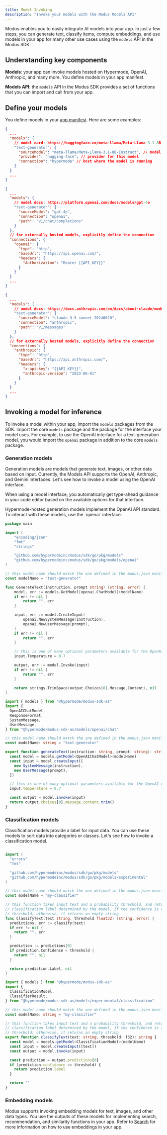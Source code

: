 ```yaml
---
title: Model Invoking
description: "Invoke your models with the Modus Models API"
---
```


Modus enables you to easily integrate AI models into your app. In just a few
steps, you can generate text, classify items, compute embeddings, and use models
in your app for many other use cases using the `models` API in the Modus SDK.

## Understanding key components

**Models**: your app can invoke models hosted on Hypermode, OpenAI, Anthropic,
and many more. You define models in your app manifest.

**Models API**: the `models` API in the Modus SDK provides a set of functions
that you can import and call from your app.

## Define your models

You define models in your [app manifest](./app-manifest#models). Here are some
examples:

<CodeGroup>

```json Llama-3.1-8B-Instruct {4-9}
{
  ...
  "models": {
    // model card: https://huggingface.co/meta-llama/Meta-Llama-3.1-8B-Instruct
    "text-generator": {
      "sourceModel": "meta-llama/Meta-Llama-3.1-8B-Instruct", // model name on the provider
      "provider": "hugging-face", // provider for this model
      "connection": "hypermode" // host where the model is running
    }
  }
  ...
}
```

```json GPT-4o {4-9,13-19}
{
  ...
  "models": {
    // model docs: https://platform.openai.com/docs/models/gpt-4o
    "text-generator": {
      "sourceModel": "gpt-4o",
      "connection": "openai",
      "path": "v1/chat/completions"
    }
  },
  // for externally hosted models, explicitly define the connection
  "connections": {
    "openai": {
      "type": "http",
      "baseUrl": "https://api.openai.com/",
      "headers": {
        "Authorization": "Bearer {{API_KEY}}"
      }
    }
  }
  ...
}
```

```json Claude 3.5 Sonnet {4-9,13-20}
{
  ...
  "models": {
    // model docs: https://docs.anthropic.com/en/docs/about-claude/models#model-comparison-table
    "text-generator": {
      "sourceModel": "claude-3-5-sonnet-20240620",
      "connection": "anthropic",
      "path": "v1/messages"
    }
  },
  // for externally hosted models, explicitly define the connection
  "connections": {
    "anthropic": {
      "type": "http",
      "baseUrl": "https://api.anthropic.com/",
      "headers": {
        "x-api-key": "{{API_KEY}}",
        "anthropic-version": "2023-06-01"
      }
    }
  }
  ...
}
```

</CodeGroup>

## Invoking a model for inference

To invoke a model within your app, import the `models` packages from the SDK.
Import the core `models` package and the package for the interface your model
uses. For example, to use the OpenAI interface for a text-generation model, you
would import the `openai` package in addition to the core `models` package.

### Generation models

Generation models are models that generate text, images, or other data based on
input. Currently, the Models API supports the OpenAI, Anthropic, and Gemini
interfaces. Let's see how to invoke a model using the OpenAI interface.

When using a model interface, you automatically get type-ahead guidance in your
code editor based on the available options for that interface.

<Note>
  Hypermode-hosted generation models implement the OpenAI API standard. To
  interact with these models, use the `openai` interface.
</Note>

<CodeGroup>

```go Go
package main

import (
    "encoding/json"
    "fmt"
    "strings"

    "github.com/hypermodeinc/modus/sdk/go/pkg/models"
    "github.com/hypermodeinc/modus/sdk/go/pkg/models/openai"
)

// this model name should match the one defined in the modus.json manifest file
const modelName = "text-generator"

func GenerateText(instruction, prompt string) (string, error) {
    model, err := models.GetModel[openai.ChatModel](modelName)
    if err != nil {
        return "", err
    }

    input, err := model.CreateInput(
        openai.NewSystemMessage(instruction),
        openai.NewUserMessage(prompt),
    )
    if err != nil {
        return "", err
    }

    // this is one of many optional parameters available for the OpenAI chat interface
    input.Temperature = 0.7

    output, err := model.Invoke(input)
    if err != nil {
        return "", err
    }

    return strings.TrimSpace(output.Choices[0].Message.Content), nil
}
```

```ts AssemblyScript
import { models } from "@hypermode/modus-sdk-as"
import {
  OpenAIChatModel,
  ResponseFormat,
  SystemMessage,
  UserMessage,
} from "@hypermode/modus-sdk-as/models/openai/chat"

// this model name should match the one defined in the modus.json manifest file
const modelName: string = "text-generator"

export function generateText(instruction: string, prompt: string): string {
  const model = models.getModel<OpenAIChatModel>(modelName)
  const input = model.createInput([
    new SystemMessage(instruction),
    new UserMessage(prompt),
  ])

  // this is one of many optional parameters available for the OpenAI chat interface
  input.temperature = 0.7

  const output = model.invoke(input)
  return output.choices[0].message.content.trim()
}
```

</CodeGroup>

### Classification models

Classification models provide a label for input data. You can use these models
to sort data into categories or classes. Let's see how to invoke a
classification model.

<CodeGroup>

```go Go

import (
  "errors"
  "fmt"

  "github.com/hypermodeinc/modus/sdk/go/pkg/models"
  "github.com/hypermodeinc/modus/sdk/go/pkg/models/experimental"
)

// this model name should match the one defined in the modus.json manifest file
const modelName = "my-classifier"

// this function takes input text and a probability threshold, and returns the
// classification label determined by the model, if the confidence is above the
// threshold; otherwise, it returns an empty string
func ClassifyText(text string, threshold float32) (string, error) {
  predictions, err := classify(text)
  if err != nil {
    return "", err
  }

  prediction := predictions[0]
  if prediction.Confidence < threshold {
    return "", nil
  }

  return prediction.Label, nil
}
```

```ts AssemblyScript
import { models } from "@hypermode/modus-sdk-as"
import {
  ClassificationModel,
  ClassifierResult,
} from "@hypermode/modus-sdk-as/models/experimental/classification"

// this model name should match the one defined in the modus.json manifest file
const modelName: string = "my-classifier"

// this function takes input text and a probability threshold, and returns the
// classification label determined by the model, if the confidence is above the
// threshold; otherwise, it returns an empty string
export function classifyText(text: string, threshold: f32): string {
  const model = models.getModel<ClassificationModel>(modelName)
  const input = model.createInput([text])
  const output = model.invoke(input)

  const prediction = output.predictions[0]
  if (prediction.confidence >= threshold) {
    return prediction.label
  }

  return ""
}
```

</CodeGroup>

### Embedding models

Modus supports invoking embedding models for text, images, and other data types.
You use the outputs of these models for implementing search, recommendation, and
similarity functions in your app. Refer to [Search](/modus/search) for more
information on how to use embeddings in your app.
